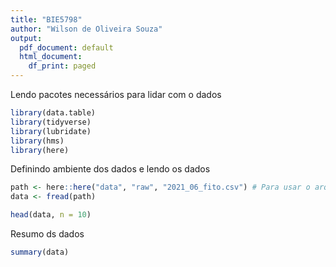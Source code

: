 ```yaml
---
title: "BIE5798"
author: "Wilson de Oliveira Souza"
output:
  pdf_document: default
  html_document:
    df_print: paged
---
```


Lendo pacotes necessários para lidar com o dados

```r
library(data.table)
library(tidyverse)
library(lubridate)
library(hms)
library(here)
```


Definindo ambiente dos dados e lendo os dados

```r
path <- here::here("data", "raw", "2021_06_fito.csv") # Para usar o arquivo exemplo upado no github, utilize o arquivo "2021_06_fito_part.csv", pois o arquivo original possui +250MB
data <- fread(path)

head(data, n = 10)
```


Resumo ds dados

```r
summary(data)
```

